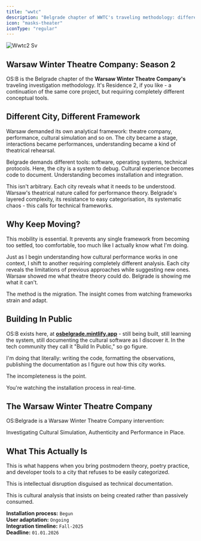 ```yaml
---
title: "wwtc"
description: "Belgrade chapter of WWTC's traveling methodology: different city, different framework. Warsaw demanded theatre theory; Belgrade demands technical protocols and systems."
icon: "masks-theater"
iconType: "regular"
---
```


![Wwtc2 Sv](/images/wwtc2.svg)

## Warsaw Winter Theatre Company: Season 2

OS:B is the Belgrade chapter of the **Warsaw Winter Theatre Company's** traveling investigation methodology. It's Residence 2, if you like - a continuation of the same core project, but requiring completely different conceptual tools.

## Different City, Different Framework

Warsaw demanded its own analytical framework: theatre company, performance, cultural simulation and so on. The city became a stage, interactions became performances, understanding became a kind of theatrical rehearsal.

Belgrade demands different tools: software, operating systems, technical protocols. Here, the city is a system to debug. Cultural experience becomes code to document. Understanding becomes installation and integration.

This isn't arbitrary. Each city reveals what it needs to be understood. Warsaw's theatrical nature called for performance theory. Belgrade's layered complexity, its resistance to easy categorisation, its systematic chaos - this calls for technical frameworks.

## Why Keep Moving?

This mobility is essential. It prevents any single framework from becoming too settled, too comfortable, too much like I actually know what I'm doing.

Just as I begin understanding how cultural performance works in one context, I shift to another requiring completely different analysis. Each city reveals the limitations of previous approaches while suggesting new ones. Warsaw showed me what theatre theory could do. Belgrade is showing me what it can't.

The method is the migration. The insight comes from watching frameworks strain and adapt.

## Building In Public

OS:B exists here, at [**osbelgrade.mintlify.app**](http://osbelgrade.mintlify.app) - still being built, still learning the system, still documenting the cultural software as I discover it. In the tech community they call it "Build In Public," so go figure.

I'm doing that literally: writing the code, formatting the observations, publishing the documentation as I figure out how this city works.

The incompleteness is the point.

You're watching the installation process in real-time.

## The Warsaw Winter Theatre Company

OS:Belgrade is a Warsaw Winter Theatre Company intervention:

<Card title="WWTC" icon="arrow-right-to-bracket" iconType="regular" href="https://warsawwintertheatrecompany.framer.website/" img="/images/belgrade02.webp" cta="Visit">
  Investigating Cultural Simulation, Authenticity and Performance in Place.
</Card>

## What This Actually Is

This is what happens when you bring postmodern theory, poetry practice, and developer tools to a city that refuses to be easily categorized.

This is intellectual disruption disguised as technical documentation.

This is cultural analysis that insists on being created rather than passively consumed.

**Installation process:** `Begun`\
**User adaptation:** `Ongoing`\
**Integration timeline:** `Fall-2025`\
**Deadline:** `01.01.2026`